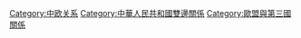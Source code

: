 [[Category:中欧关系|Category:中欧关系]]
[[Category:中華人民共和國雙邊關係|Category:中華人民共和國雙邊關係]]
[[Category:歐盟與第三國關係|Category:歐盟與第三國關係]]
